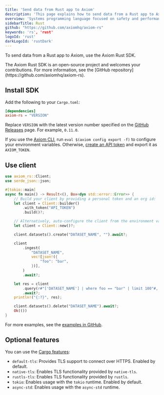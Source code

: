 ```yaml
---
title: 'Send data from Rust app to Axiom'
description: 'This page explains how to send data from a Rust app to Axiom.'
overview: 'Systems programming language focused on safety and performance'
sidebarTitle: Rust
github: "https://github.com/axiomhq/axiom-rs"
keywords: 'rs', 'rust'
logoId: 'rust'
darkLogoId: 'rustDark'
---
```




To send data from a Rust app to Axiom, use the Axiom Rust SDK.

<Note>
The Axiom Rust SDK is an open-source project and welcomes your contributions. For more information, see the [GitHub repository](https://github.com/axiomhq/axiom-rs).
</Note>

<Prerequisites />

## Install SDK

Add the following to your `Cargo.toml`:

```toml
[dependencies]
axiom-rs = "VERSION"
```

Replace `VERSION` with the latest version number specified on the [GitHub Releases](https://github.com/axiomhq/axiom-rs/releases) page. For example, `0.11.0`.

If you use the [Axiom CLI](/reference/cli), run `eval $(axiom config export -f)` to configure your environment variables. Otherwise, [create an API token](/reference/tokens) and export it as `AXIOM_TOKEN`.

## Use client

```rust
use axiom_rs::Client;
use serde_json::json;

#[tokio::main]
async fn main() -> Result<(), Box<dyn std::error::Error>> {
    // Build your client by providing a personal token and an org id:
    let client = Client::builder()
        .with_token("API_TOKEN")
        .build()?;

    // Alternatively, auto-configure the client from the environment variable AXIOM_TOKEN:
    let client = Client::new()?;

    client.datasets().create("DATASET_NAME", "").await?;

    client
        .ingest(
            "DATASET_NAME",
            vec![json!({
                "foo": "bar",
            })],
        )
        .await?;

    let res = client
        .query(r#"['DATASET_NAME'] | where foo == "bar" | limit 100"#, None)
        .await?;
    println!("{:?}", res);

    client.datasets().delete("DATASET_NAME").await?;
    Ok(())
}
```

For more examples, see the [examples in GitHub](https://github.com/axiomhq/axiom-rs/tree/main/examples).

## Optional features

You can use the [Cargo features](https://doc.rust-lang.org/stable/cargo/reference/features.html#the-features-section):

- `default-tls`: Provides TLS support to connect over HTTPS. Enabled by default.
- `native-tls`: Enables TLS functionality provided by `native-tls`.
- `rustls-tls`: Enables TLS functionality provided by `rustls`.
- `tokio`: Enables usage with the `tokio` runtime. Enabled by default.
- `async-std`: Enables usage with the `async-std` runtime.
